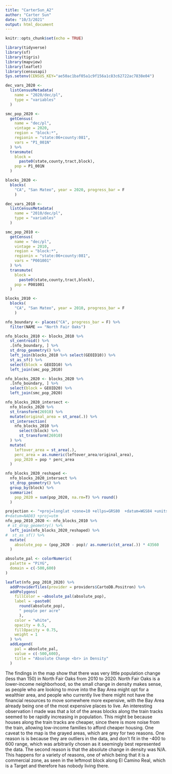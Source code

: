 ```yaml
---
title: "CarterSun_A2"
author: "Carter Sun"
date: "10/3/2021"
output: html_document
---
```


```r
knitr::opts_chunk$set(echo = TRUE)
```

```r
library(tidyverse)
library(sf)
library(tigris)
library(mapview)
library(leaflet)
library(censusapi)
Sys.setenv(CENSUS_KEY="ae50ac1baf05a1c9f156a1c83c62722ac7838e04")
```

```r
dec_vars_2020 <-
  listCensusMetadata(
    name = "2020/dec/pl",
    type = "variables"
  )

smc_pop_2020 <-
  getCensus(
    name = "dec/pl",
    vintage = 2020,
    region = "block:*",
    regionin = "state:06+county:081",
    vars = "P1_001N"
  ) %>% 
  transmute(
    block = 
      paste0(state,county,tract,block),
    pop = P1_001N
  )

blocks_2020 <-
  blocks(
    "CA", "San Mateo", year = 2020, progress_bar = F
    )

```

```r
dec_vars_2010 <-
  listCensusMetadata(
    name = "2010/dec/pl",
    type = "variables"
  )

smc_pop_2010 <-
  getCensus(
    name = "dec/pl",
    vintage = 2010,
    region = "block:*",
    regionin = "state:06+county:081",
    vars = "P001001"
  ) %>% 
  transmute(
    block = 
      paste0(state,county,tract,block),
    pop = P001001
  )

blocks_2010 <-
  blocks(
    "CA", "San Mateo", year = 2010, progress_bar = F
    )
```



```r

nfo_boundary <- places("CA", progress_bar = F) %>% 
  filter(NAME == "North Fair Oaks")

nfo_blocks_2010 <- blocks_2010 %>% 
  st_centroid() %>% 
  .[nfo_boundary, ] %>% 
  st_drop_geometry() %>% 
  left_join(blocks_2010 %>% select(GEOID10)) %>% 
  st_as_sf() %>% 
  select(block = GEOID10) %>% 
  left_join(smc_pop_2010)

```


```r
nfo_blocks_2020 <- blocks_2020 %>% 
  .[nfo_boundary, ] %>% 
  select(block = GEOID20) %>% 
  left_join(smc_pop_2020)
```

```r
nfo_blocks_2020_intersect <- 
  nfo_blocks_2020 %>% 
  st_transform(26910) %>% 
  mutate(original_area = st_area(.)) %>% 
  st_intersection(
    nfo_blocks_2010 %>% 
      select(block) %>% 
      st_transform(26910)
  ) %>% 
  mutate(
    leftover_area = st_area(.),
    perc_area = as.numeric(leftover_area/original_area),
    pop_2020 = pop * perc_area 
  )
```


```r
nfo_blocks_2020_reshaped <- 
  nfo_blocks_2020_intersect %>%
  st_drop_geometry() %>% 
  group_by(block) %>% 
  summarize(
    pop_2020 = sum(pop_2020, na.rm=T) %>% round()
  )
```

```r
projection <- "+proj=longlat +zone=10 +ellps=GRS80  +datum=WGS84 +units=ft +no_defs"
#+datum=NAD83 +proj=utm
nfo_pop_2010_2020 <- nfo_blocks_2010 %>% 
 # st_drop_geometry() %>% 
  left_join(nfo_blocks_2020_reshaped) %>% 
#  st_as_sf() %>% 
  mutate(
    absolute_pop = (pop_2020 - pop)/ as.numeric(st_area(.)) * 43560
  )

```


```r
absolute_pal <- colorNumeric(
  palette = "PiYG",
  domain = c(-500,600)
)
```

```r
leaflet(nfo_pop_2010_2020) %>% 
  addProviderTiles(provider = providers$CartoDB.Positron) %>% 
  addPolygons(
    fillColor = ~absolute_pal(absolute_pop),
    label = ~paste0(
      round(absolute_pop), 
      " people per acre"
      ),
    color = "white",
    opacity = 0.5,
    fillOpacity = 0.75,
    weight = 1
  ) %>% 
  addLegend(
    pal = absolute_pal,
    value = c(-500,600),
    title = "Absolute Change <br> in Density"
  )
```

The findings in the map show that there was very little population change (less than 150) in North Fair Oaks from 2010 to 2020. North Fair Oaks is a lower-income neighborhood, so the small change in density makes sense, as people who are looking to move into the Bay Area might opt for a wealthier area, and people who currently live there might not have the financial resources to move somewhere more expensive, with the Bay Area already being one of the most expensive places to live. An interesting observation I made was that a lot of the areas blocks along the train tracks seemed to be rapidly increasing in population. This might be because houses along the train tracks are cheaper, since there is more noise from the train, allowing low-income families to afford cheaper housing. One caveat to the map is the grayed areas, which are grey for two reasons. One reason is is because they are outliers in the data, and don't fit in the -400 to 600 range, which was arbitrarily chosen as it seemingly best represented the data. The second reason is that the absolute change in density was N/A. This happens for a variety of reasons, one of which being that it is a commercial zone, as seen in the leftmost block along El Camino Real, which is a Target and therefore has nobody living there.
